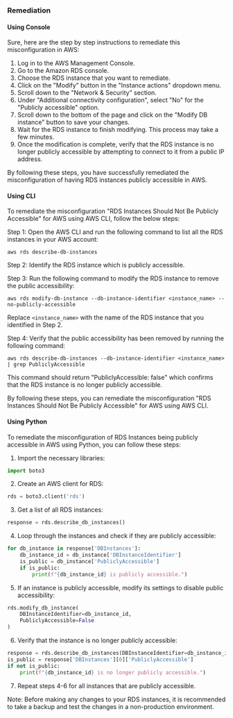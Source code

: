 ### Remediation

#### Using Console

Sure, here are the step by step instructions to remediate this misconfiguration in AWS:

1. Log in to the AWS Management Console.
2. Go to the Amazon RDS console.
3. Choose the RDS instance that you want to remediate.
4. Click on the "Modify" button in the "Instance actions" dropdown menu.
5. Scroll down to the "Network & Security" section.
6. Under "Additional connectivity configuration", select "No" for the "Publicly accessible" option.
7. Scroll down to the bottom of the page and click on the "Modify DB instance" button to save your changes.
8. Wait for the RDS instance to finish modifying. This process may take a few minutes.
9. Once the modification is complete, verify that the RDS instance is no longer publicly accessible by attempting to connect to it from a public IP address.

By following these steps, you have successfully remediated the misconfiguration of having RDS instances publicly accessible in AWS.

#### Using CLI

To remediate the misconfiguration "RDS Instances Should Not Be Publicly Accessible" for AWS using AWS CLI, follow the below steps:

Step 1: Open the AWS CLI and run the following command to list all the RDS instances in your AWS account:

```
aws rds describe-db-instances
```

Step 2: Identify the RDS instance which is publicly accessible.

Step 3: Run the following command to modify the RDS instance to remove the public accessibility:

```
aws rds modify-db-instance --db-instance-identifier <instance_name> --no-publicly-accessible
```

Replace `<instance_name>` with the name of the RDS instance that you identified in Step 2.

Step 4: Verify that the public accessibility has been removed by running the following command:

```
aws rds describe-db-instances --db-instance-identifier <instance_name> | grep PubliclyAccessible
```

This command should return "PubliclyAccessible: false" which confirms that the RDS instance is no longer publicly accessible.

By following these steps, you can remediate the misconfiguration "RDS Instances Should Not Be Publicly Accessible" for AWS using AWS CLI.

#### Using Python

To remediate the misconfiguration of RDS Instances being publicly accessible in AWS using Python, you can follow these steps:

1. Import the necessary libraries:

```python
import boto3
```

2. Create an AWS client for RDS:

```python
rds = boto3.client('rds')
```

3. Get a list of all RDS instances:

```python
response = rds.describe_db_instances()
```

4. Loop through the instances and check if they are publicly accessible:

```python
for db_instance in response['DBInstances']:
    db_instance_id = db_instance['DBInstanceIdentifier']
    is_public = db_instance['PubliclyAccessible']
    if is_public:
        print(f"{db_instance_id} is publicly accessible.")
```

5. If an instance is publicly accessible, modify its settings to disable public accessibility:

```python
rds.modify_db_instance(
    DBInstanceIdentifier=db_instance_id,
    PubliclyAccessible=False
)
```

6. Verify that the instance is no longer publicly accessible:

```python
response = rds.describe_db_instances(DBInstanceIdentifier=db_instance_id)
is_public = response['DBInstances'][0]['PubliclyAccessible']
if not is_public:
    print(f"{db_instance_id} is no longer publicly accessible.")
```

7. Repeat steps 4-6 for all instances that are publicly accessible.

Note: Before making any changes to your RDS instances, it is recommended to take a backup and test the changes in a non-production environment.


